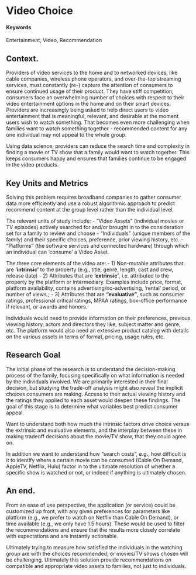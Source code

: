 # Video Choice

#### Keywords {-}

Entertainment, Video, Recommendation

## Context.

Providers of video services to the home and to networked devices, like cable companies, wireless phone operators, and over-the-top streaming services, must constantly (re-) capture the attention of consumers to ensure continued usage of their product. They have stiff competition; consumers face an overwhelming number of choices with respect to their video entertainment options in the home and on their smart devices. Providers are increasingly being asked to help direct users to video entertainment that is meaningful, relevant, and desirable at the moment users wish to watch something.
That becomes even more challenging when families want to watch something together - recommended content for any one individual may not appeal to the whole group. 

Using data science, providers can reduce the search time and complexity in finding a movie or TV show that a family would want to watch together. This keeps consumers happy and ensures that families continue to be engaged in the video products.

## Key Units and Metrics
Solving this problem requires broadband companies to gather consumer data more efficiently and use a robust algorithmic approach to predict recommend content at the group level rather than the individual level. 

The relevant units of study include: 
- "Video Assets" (individual movies or TV episodes) actively searched for and/or brought in to the consideration set for a family to review and choose
- "Individuals" (unique members of the family) and their specific choices, preference, prior viewing history, etc.
- "Platforms" (the software services and connected hardware) through which an individual can 'consume' a Video Asset.

The three core elements of the video are:
- 1) Non-mutable attributes that are **'intrinsic'** to the property (e.g., title, genre, length, cast and crew, release date)
- 2) Attributes that are **'extrinsic'**, i.e. attributed to the property by the platform  or intermediary. Examples include price, format, platform availability, contains advertising/no-advertising, 'rental' period, or number of views.;
- 3) Attributes that are **"evaluative"**, such as consumer ratings, professional critical ratings, MPAA ratings, box-office performance if relevant, or awards and honors.

Individuals would need to provide information on their preferences, previous viewing history, actors and directors they like, subject matter and genre, etc.  The platform would also need an extensive product catalog with details on the various assets in terms of format, pricing, usage rules, etc.

## Research Goal

The initial phase of the research is to understand the decision-making process of the family, focusing specifically on what information is needed by the individuals involved.
We are primarily interested in their final decision, but studying the trade-off analysis might also reveal the implicit choices consumers are making.  Access to their actual viewing history and the ratings they applied to each asset would deepen these findings. The goal of this stage is to determine what variables best predict consumer appeal.

Want to understand both how much the intrinsic factors drive choice versus the extrinsic and evaluative elements, and the interplay between these in making tradeoff decisions about the movie/TV show, that they could agree on.

In addition we want to understand how "search costs", e.g., how difficult is it to identify where a certain movie can be consumed (Cable On Demand, AppleTV, Netflix, Hulu) factor in to the ultimate resolution of whether a specific show is watched or not, or indeed if anything is ultimately chosen.

## An end.

From an ease of use perspective, the application (or service) could be customized up front, with any given preferences for parameters like platform (e.g., we prefer to watch on Netflix than Cable On Demand), or time available (e.g., we only have 1.5 hours).  These would be used to filter the recommendations and ensure that the results more closely correlate with expectations and are instantly actionable.

Ultimately trying to measure how satisfied the individuals in the watching group are with the choices recommended, or movies/TV shows chosen will be challenging.  Ultimately this solution provide recommendations on compatible and appropriate video assets to families, not just to individuals.  
